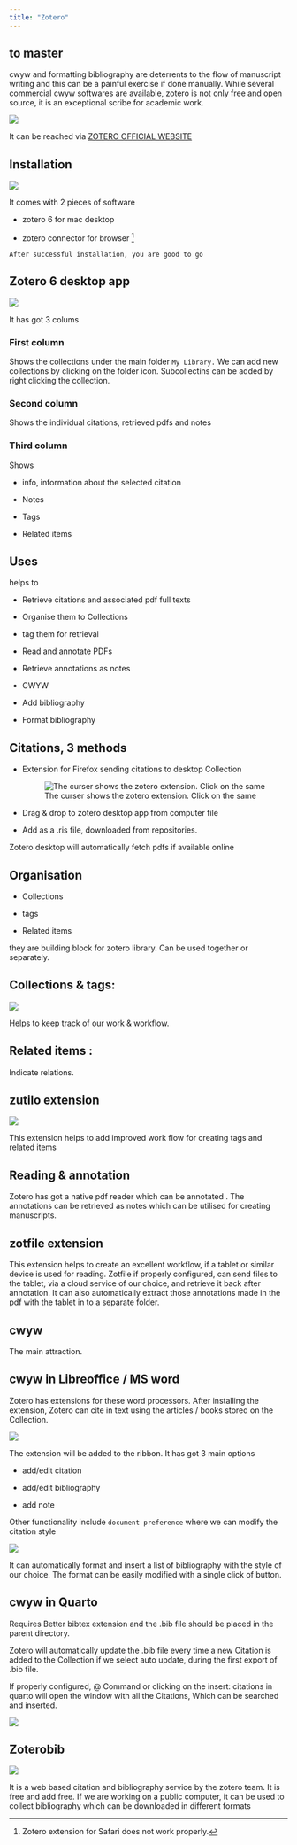 ```yaml
---
title: "Zotero"
---
```


## to master

::: callout-note
cwyw and formatting bibliography are deterrents to the flow of manuscript writing and this can be a painful exercise if done manually. While several commercial cwyw softwares are available, zotero is not only free and open source, it is an exceptional scribe for academic work.
:::

![](images/zotero1.png)

It can be reached via [ZOTERO OFFICIAL WEBSITE](https://www.zotero.org)

## Installation

![](images/zotero2.png)

It comes with 2 pieces of software

-   zotero 6 for mac desktop

-   zotero connector for browser [^1]

[^1]: Zotero extension for Safari does not work properly.

`After successful installation, you are good to go`

## Zotero 6 desktop app

![](images/zotero4.png)

It has got 3 colums

### First column 

Shows the collections under the main folder `My Library.` We can add new collections by clicking on the folder icon. Subcollectins can be added by right clicking the collection.

### Second column

Shows the individual citations, retrieved pdfs and notes

### Third column

Shows

-   info, information about the selected citation

-   Notes

-   Tags

-   Related items

## Uses

helps to

-   Retrieve citations and associated pdf full texts

-   Organise them to Collections

-   tag them for retrieval

-   Read and annotate PDFs

-   Retrieve annotations as notes

-   CWYW

-   Add bibliography

-   Format bibliography

## Citations, 3 methods

-   Extension for Firefox sending citations to desktop Collection

    ![The curser shows the zotero extension. Click on the same](images/zotero3.png)

-   Drag & drop to zotero desktop app from computer file

-   Add as a .ris file, downloaded from repositories.

Zotero desktop will automatically fetch pdfs if available online

## Organisation

-   Collections

-   tags

-   Related items

they are building block for zotero library. Can be used together or separately.

## Collections & tags:

![](images/zotero4.png)

Helps to keep track of our work & workflow.

## Related items :

Indicate relations.

## zutilo extension

![](images/zotero5.png)

This extension helps to add improved work flow for creating tags and related items

## Reading & annotation

Zotero has got a native pdf reader which can be annotated . The annotations can be retrieved as notes which can be utilised for creating manuscripts.

## zotfile extension

This extension helps to create an excellent workflow, if a tablet or similar device is used for reading. Zotfile if properly configured, can send files to the tablet, via a cloud service of our choice, and retrieve it back after annotation. It can also automatically extract those annotations made in the pdf with the tablet in to a separate folder. 

## cwyw

The main attraction.

## cwyw in Libreoffice / MS word

Zotero has extensions for these word processors. After installing the extension, Zotero can cite in text using the articles / books stored on the Collection.

![](images/zotero6.png)

The extension will be added to the ribbon. It has got 3 main options

-   add/edit citation

-   add/edit bibliography

-   add note

Other functionality include `document preference` where we can modify the citation style

![](images/zotero 7.png)

It can automatically format and insert a list of bibliography with the style of our choice. The format can be easily modified with a single click of button.

## cwyw in Quarto

Requires Better bibtex extension and the .bib file should be placed in the parent directory.

Zotero will automatically update the .bib file every time a new Citation is added to the Collection if we select auto update, during the first export of .bib file.

If properly configured, \@ Command or clicking on the insert: citations in quarto will open the window with all the Citations, Which can be searched and inserted.

![](images/zotero8.png)

## Zoterobib

![](images/zotero9.png)

It is a web based citation and bibliography service by the zotero team. It is free and add free. If we are working on a public computer, it can be used to collect bibliography which can be downloaded in different formats

